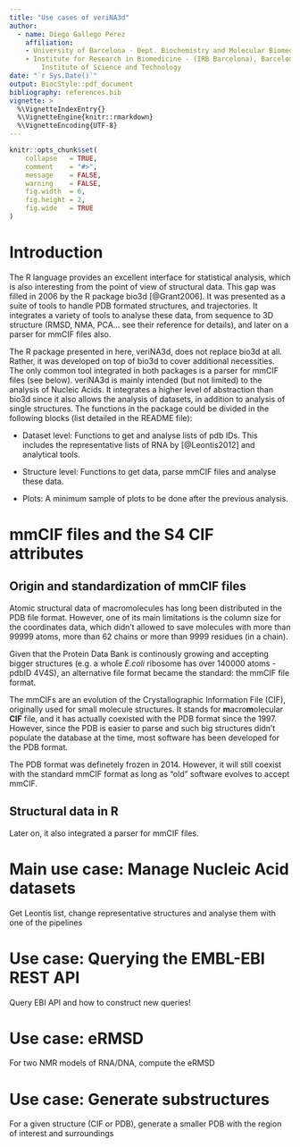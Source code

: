 ```yaml
---
title: "Use cases of veriNA3d"
author:
  - name: Diego Gallego Perez
    affiliation:
    - University of Barcelona - Dept. Biochemistry and Molecular Biomedicine
    - Institute for Research in Biomedicine - (IRB Barcelona), Barcelona 
        Institute of Science and Technology
date: "`r Sys.Date()`"
output: BiocStyle::pdf_document
bibliography: references.bib
vignette: >
  %\VignetteIndexEntry{}
  %\VignetteEngine{knitr::rmarkdown}
  %\VignetteEncoding{UTF-8}
---
```


```r

knitr::opts_chunk$set(
    collapse   = TRUE,
    comment    = "#>",
    message    = FALSE,
    warning    = FALSE,
    fig.width  = 6,
    fig.height = 2,
    fig.wide   = TRUE
)

```
# Introduction

The R language provides an excellent interface for statistical analysis, which
is also interesting from the point of view of structural data. This gap was 
filled in 2006 by the R package bio3d [@Grant2006]. It was presented as a 
suite of tools to handle PDB formated structures, and trajectories. 
It integrates a variety of tools to analyse these data, from 
sequence to 3D structure (RMSD, NMA, PCA... see their reference for details), 
and later on a parser for mmCIF files also.

The R package presented in here, veriNA3d, does not replace bio3d at all.
Rather, it was developed on top of bio3d to cover additional necessities. 
The only common tool integrated in both packages is a parser for mmCIF files
(see below). veriNA3d is mainly intended (but not limited) to the analysis of 
Nucleic Acids. It integrates a higher level of abstraction than bio3d since it
also allows the analysis of datasets, in addition to analysis of single
structures. The functions in the package could be divided in the following 
blocks (list detailed in the README file):

* Dataset level: Functions to get and analyse lists of pdb IDs. This includes
the representative lists of RNA by [@Leontis2012] and analytical tools.

* Structure level: Functions to get data, parse mmCIF files and analyse these
data.

* Plots: A minimum sample of plots to be done after the previous analysis. 


# mmCIF files and the S4 CIF attributes

## Origin and standardization of mmCIF files

Atomic structural data of macromolecules has long been distributed in the PDB
file format. However, one of its main limitations is the column size for the 
coordinates data, which didn't allowed to save molecules with more than 99999
atoms, more than 62 chains or more than 9999 residues (in a chain).

Given that the Protein Data Bank is continously growing and accepting bigger
structures (e.g. a whole *E.coli* ribosome has over 140000 atoms - pdbID 4V4S),
an alternative file format became the standard: the mmCIF file format.

The mmCIFs are an evolution of the Crystallographic Information File (CIF), 
originally used for small molecule structures. It stands for 
**m**acro**m**olecular **CIF** file, and it has actually coexisted with the PDB
format since the 1997. However, since the PDB is easier to parse and such big
structures didn't populate the database at the time, most software has been
developed for the PDB format.

The PDB format was definetely frozen in 2014. However, it will still coexist
with the standard mmCIF format as long as "old" software evolves to accept
mmCIF.

## Structural data in R

Later on, it
also integrated a parser for mmCIF files.


# Main use case: Manage Nucleic Acid datasets

Get Leontis list, change representative structures and analyse them with one 
of the pipelines

# Use case: Querying the EMBL-EBI REST API

Query EBI API and how to construct new queries!

# Use case: eRMSD

For two NMR models of RNA/DNA, compute the eRMSD

# Use case: Generate substructures

For a given structure (CIF or PDB), generate a smaller PDB with the region of 
interest and surroundings

